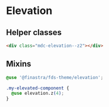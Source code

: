 # Elevation

<Meta title="Guide/Elevation" />

## Helper classes

```html
<div class="mdc-elevation--z2"></div>
```

## Mixins

```css
@use '@finastra/fds-theme/elevation';

.my-elevated-component {
  @use elevation.z(4);
}
```

